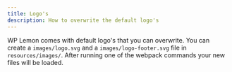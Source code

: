 ```yaml
---
title: Logo's
description: How to overwrite the default logo's
---
```


WP Lemon comes with default logo's that you can overwrite. You can create a `images/logo.svg` and a `images/logo-footer.svg` file in `resources/images/`. After running one of the webpack commands your new files will be loaded.
